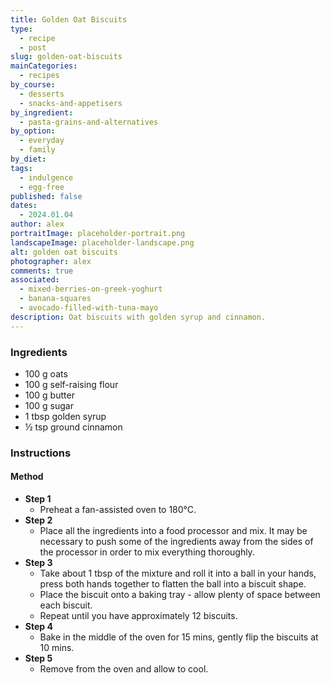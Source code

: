 ```yaml
---
title: Golden Oat Biscuits
type:
  - recipe
  - post
slug: golden-oat-biscuits
mainCategories: 
  - recipes
by_course:
  - desserts
  - snacks-and-appetisers
by_ingredient:
  - pasta-grains-and-alternatives
by_option: 
  - everyday
  - family
by_diet:
tags:
  - indulgence
  - egg-free
published: false
dates: 
  - 2024.01.04
author: alex
portraitImage: placeholder-portrait.png
landscapeImage: placeholder-landscape.png
alt: golden oat biscuits
photographer: alex
comments: true
associated: 
  - mixed-berries-on-greek-yoghurt
  - banana-squares
  - avocado-filled-with-tuna-mayo
description: Oat biscuits with golden syrup and cinnamon.
---
```


<Ingredients>

### Ingredients
    
  - 100 g oats
  - 100 g self-raising flour 
  - 100 g butter
  - 100 g sugar
  - 1 tbsp  golden syrup
  - ½ tsp ground cinnamon

</Ingredients>

<Instructions>

### Instructions

#### Method

  - **Step 1**
    - Preheat a fan-assisted oven to 180°C.
  - **Step 2**
    - Place all the ingredients into a food processor and mix. It may be necessary to push some of the ingredients away from the sides of the processor in order to mix everything thoroughly.
  - **Step 3**
    - Take about 1 tbsp of the mixture and roll it into a ball in your hands, press both hands together to flatten the ball into a biscuit shape.
    - Place the biscuit onto a baking tray - allow plenty of space between each biscuit.
    - Repeat until you have approximately 12 biscuits.
  - **Step 4**
    - Bake in the middle of the oven for 15 mins, gently flip the biscuits at 10 mins.
  - **Step 5**
    - Remove from the oven and allow to cool.

</Instructions>